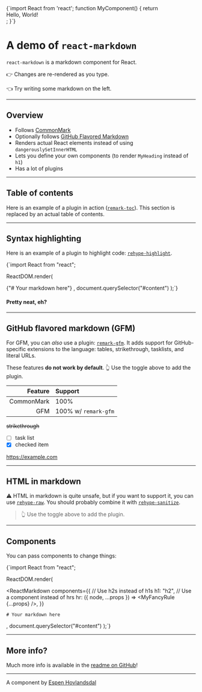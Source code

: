 
<SyntaxHighlighter language="javascript" style={a11yDark}>
  {`import React from 'react';
  function MyComponent() {
    return <div>Hello, World!</div>;
  }`}
</SyntaxHighlighter>

# A demo of `react-markdown`

`react-markdown` is a markdown component for React.

👉 Changes are re-rendered as you type.

👈 Try writing some markdown on the left.

---

## Overview

- Follows [CommonMark](https://commonmark.org)
- Optionally follows [GitHub Flavored Markdown](https://github.github.com/gfm/)
- Renders actual React elements instead of using `dangerouslySetInnerHTML`
- Lets you define your own components (to render `MyHeading` instead of `h1`)
- Has a lot of plugins

---

## Table of contents

Here is an example of a plugin in action
([`remark-toc`](https://github.com/remarkjs/remark-toc)).
This section is replaced by an actual table of contents.

---

## Syntax highlighting

Here is an example of a plugin to highlight code:
[`rehype-highlight`](https://github.com/rehypejs/rehype-highlight).

<SyntaxHighlighter language="javascript" style={a11yDark}>
{`import React from "react";

ReactDOM.render(

  <ReactMarkdown rehypePlugins={[rehypeHighlight]}>
    {"# Your markdown here"}
  </ReactMarkdown>,
  document.querySelector("#content")
);`}
</SyntaxHighlighter>

#### Pretty neat, eh?

---

## GitHub flavored markdown (GFM)

For GFM, you can _also_ use a plugin:
[`remark-gfm`](https://github.com/remarkjs/react-markdown#use).
It adds support for GitHub-specific extensions to the language:
tables, strikethrough, tasklists, and literal URLs.

These features **do not work by default**.
👆 Use the toggle above to add the plugin.

|    Feature | Support              |
| ---------: | :------------------- |
| CommonMark | 100%                 |
|        GFM | 100% w/ `remark-gfm` |

~~strikethrough~~

- [ ] task list
- [x] checked item

https://example.com

---

## HTML in markdown

⚠️ HTML in markdown is quite unsafe, but if you want to support it, you can
use [`rehype-raw`](https://github.com/rehypejs/rehype-raw).
You should probably combine it with
[`rehype-sanitize`](https://github.com/rehypejs/rehype-sanitize).

<blockquote>👆 Use the toggle above to add the plugin.</blockquote>

---

## Components

You can pass components to change things:

<SyntaxHighlighter language="javascript" style={a11yDark}>
  {`import React from "react";

ReactDOM.render(

  <ReactMarkdown
    components={{
      // Use h2s instead of h1s
      h1: "h2",
      // Use a component instead of hrs
      hr: ({ node, ...props }) => <MyFancyRule {...props} />,
    }}
  >
    # Your markdown here
  </ReactMarkdown>,
  document.querySelector("#content")
);`}
</SyntaxHighlighter>

---

## More info?

Much more info is available in the
[readme on GitHub](https://github.com/remarkjs/react-markdown)!

---

A component by [Espen Hovlandsdal](https://espen.codes/)
